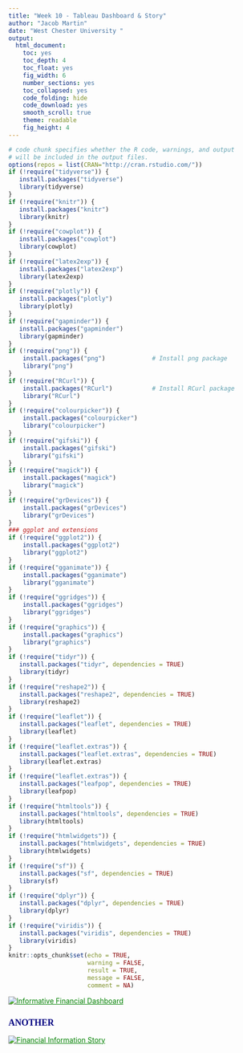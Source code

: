 ```yaml
---
title: "Week 10 - Tableau Dashboard & Story"
author: "Jacob Martin"
date: "West Chester University "
output:
  html_document: 
    toc: yes
    toc_depth: 4
    toc_float: yes
    fig_width: 6
    number_sections: yes
    toc_collapsed: yes
    code_folding: hide
    code_download: yes
    smooth_scroll: true
    theme: readable
    fig_height: 4
---
```


```{=html}
<style type="text/css">

div#TOC li {
    list-style:none;
    background-color:lightgray;
    background-image:none;
    background-repeat:none;
    background-position:0;
    font-family: Arial, Helvetica, sans-serif;
    color: #780c0c;
}

/* mouse over link */
div#TOC a:hover {
  color: red;
}

/* unvisited link */
div#TOC a:link {
  color: blue;
}



h1.title {
  font-size: 24px;
  color: Darkblue;
  text-align: center;
  font-family: Arial, Helvetica, sans-serif;
  font-variant-caps: normal;
}
h4.author { 
    font-size: 18px;
  font-family: "Times New Roman", Times, serif;
  color: DarkRed;
  text-align: center;
}
h4.date { 
  font-size: 18px;
  font-family: "Times New Roman", Times, serif;
  color: DarkBlue;
  text-align: center;
}
h1 {
    font-size: 24px;
    font-family: "Times New Roman", Times, serif;
    color: darkred;
    text-align: center;
}
h2 {
    font-size: 18px;
    font-family: "Times New Roman", Times, serif;
    color: navy;
    text-align: left;
}

h3 { 
    font-size: 15px;
    font-family: "Times New Roman", Times, serif;
    color: navy;
    text-align: left;
}

h4 { /* Header 4 - and the author and data headers use this too  */
    font-size: 18px;
    font-family: "Times New Roman", Times, serif;
    color: darkred;
    text-align: left;
}

/* unvisited link */
a:link {
  color: green;
}

/* visited link */
a:visited {
  color: green;
}

/* mouse over link */
a:hover {
  color: red;
}

/* selected link */
a:active {
  color: yellow;
}

</style>
```
```r
# code chunk specifies whether the R code, warnings, and output 
# will be included in the output files.
options(repos = list(CRAN="http://cran.rstudio.com/"))
if (!require("tidyverse")) {
   install.packages("tidyverse")
   library(tidyverse)
}
if (!require("knitr")) {
   install.packages("knitr")
   library(knitr)
}
if (!require("cowplot")) {
   install.packages("cowplot")
   library(cowplot)
}
if (!require("latex2exp")) {
   install.packages("latex2exp")
   library(latex2exp)
}
if (!require("plotly")) {
   install.packages("plotly")
   library(plotly)
}
if (!require("gapminder")) {
   install.packages("gapminder")
   library(gapminder)
}
if (!require("png")) {
    install.packages("png")             # Install png package
    library("png")
}
if (!require("RCurl")) {
    install.packages("RCurl")           # Install RCurl package
    library("RCurl")
}
if (!require("colourpicker")) {
    install.packages("colourpicker")              
    library("colourpicker")
}
if (!require("gifski")) {
    install.packages("gifski")              
    library("gifski")
}
if (!require("magick")) {
    install.packages("magick")              
    library("magick")
}
if (!require("grDevices")) {
    install.packages("grDevices")              
    library("grDevices")
}
### ggplot and extensions
if (!require("ggplot2")) {
    install.packages("ggplot2")              
    library("ggplot2")
}
if (!require("gganimate")) {
    install.packages("gganimate")              
    library("gganimate")
}
if (!require("ggridges")) {
    install.packages("ggridges")              
    library("ggridges")
}
if (!require("graphics")) {
    install.packages("graphics")              
    library("graphics")
}
if (!require("tidyr")) {
   install.packages("tidyr", dependencies = TRUE)
   library(tidyr)
}
if (!require("reshape2")) {
   install.packages("reshape2", dependencies = TRUE)
   library(reshape2)
}
if (!require("leaflet")) {
   install.packages("leaflet", dependencies = TRUE)
   library(leaflet)
}
if (!require("leaflet.extras")) {
   install.packages("leaflet.extras", dependencies = TRUE)
   library(leaflet.extras)
}
if (!require("leaflet.extras")) {
   install.packages("leafpop", dependencies = TRUE)
   library(leafpop)
}
if (!require("htmltools")) {
   install.packages("htmltools", dependencies = TRUE)
   library(htmltools)
}
if (!require("htmlwidgets")) {
   install.packages("htmlwidgets", dependencies = TRUE)
   library(htmlwidgets)
}
if (!require("sf")) {
   install.packages("sf", dependencies = TRUE)
   library(sf)
}
if (!require("dplyr")) {
   install.packages("dplyr", dependencies = TRUE)
   library(dplyr)
}
if (!require("viridis")) {
   install.packages("viridis", dependencies = TRUE)
   library(viridis)
}
knitr::opts_chunk$set(echo = TRUE,       
                      warning = FALSE,   
                      result = TRUE,   
                      message = FALSE,
                      comment = NA)
```


<div class='tableauPlaceholder' id='viz1712688827048' style='position: relative'><noscript><a href='#'><img alt='Informative Financial Dashboard ' src='https:&#47;&#47;public.tableau.com&#47;static&#47;images&#47;ST&#47;STAT553FinancialDashboard&#47;InformativeFinancialDashboard&#47;1_rss.png' style='border: none' /></a></noscript><object class='tableauViz'  style='display:none;'><param name='host_url' value='https%3A%2F%2Fpublic.tableau.com%2F' /> <param name='embed_code_version' value='3' /> <param name='site_root' value='' /><param name='name' value='STAT553FinancialDashboard&#47;InformativeFinancialDashboard' /><param name='tabs' value='no' /><param name='toolbar' value='yes' /><param name='static_image' value='https:&#47;&#47;public.tableau.com&#47;static&#47;images&#47;ST&#47;STAT553FinancialDashboard&#47;InformativeFinancialDashboard&#47;1.png' /> <param name='animate_transition' value='yes' /><param name='display_static_image' value='yes' /><param name='display_spinner' value='yes' /><param name='display_overlay' value='yes' /><param name='display_count' value='yes' /><param name='language' value='en-US' /><param name='filter' value='publish=yes' /></object></div>                

<script type='text/javascript'>                    var divElement = document.getElementById('viz1712688827048');                    var vizElement = divElement.getElementsByTagName('object')[0];                    if ( divElement.offsetWidth > 800 ) { vizElement.style.minWidth='1020px';vizElement.style.maxWidth='1750px';vizElement.style.width='100%';vizElement.style.minHeight='587px';vizElement.style.maxHeight='1187px';vizElement.style.height=(divElement.offsetWidth*0.75)+'px';} else if ( divElement.offsetWidth > 500 ) { vizElement.style.minWidth='1020px';vizElement.style.maxWidth='1750px';vizElement.style.width='100%';vizElement.style.minHeight='587px';vizElement.style.maxHeight='1187px';vizElement.style.height=(divElement.offsetWidth*0.75)+'px';} else { vizElement.style.width='100%';vizElement.style.height='1677px';}                     var scriptElement = document.createElement('script');                    scriptElement.src = 'https://public.tableau.com/javascripts/api/viz_v1.js';                    vizElement.parentNode.insertBefore(scriptElement, vizElement);                </script>

## ANOTHER



<div class='tableauPlaceholder' id='viz1712694835542' style='position: relative'><noscript><a href='#'><img alt='Financial Information Story ' src='https:&#47;&#47;public.tableau.com&#47;static&#47;images&#47;ST&#47;STAT553FinancialStory&#47;FinancialInformationStory&#47;1_rss.png' style='border: none' /></a></noscript><object class='tableauViz'  style='display:none;'><param name='host_url' value='https%3A%2F%2Fpublic.tableau.com%2F' /> <param name='embed_code_version' value='3' /> <param name='site_root' value='' /><param name='name' value='STAT553FinancialStory&#47;FinancialInformationStory' /><param name='tabs' value='no' /><param name='toolbar' value='yes' /><param name='static_image' value='https:&#47;&#47;public.tableau.com&#47;static&#47;images&#47;ST&#47;STAT553FinancialStory&#47;FinancialInformationStory&#47;1.png' /> <param name='animate_transition' value='yes' /><param name='display_static_image' value='yes' /><param name='display_spinner' value='yes' /><param name='display_overlay' value='yes' /><param name='display_count' value='yes' /><param name='language' value='en-US' /><param name='filter' value='publish=yes' /></object></div>              

<script type='text/javascript'>                    var divElement = document.getElementById('viz1712694835542');                    var vizElement = divElement.getElementsByTagName('object')[0];                    vizElement.style.width='1016px';vizElement.style.height='991px';                    var scriptElement = document.createElement('script');                    scriptElement.src = 'https://public.tableau.com/javascripts/api/viz_v1.js';                    vizElement.parentNode.insertBefore(scriptElement, vizElement);                </script>